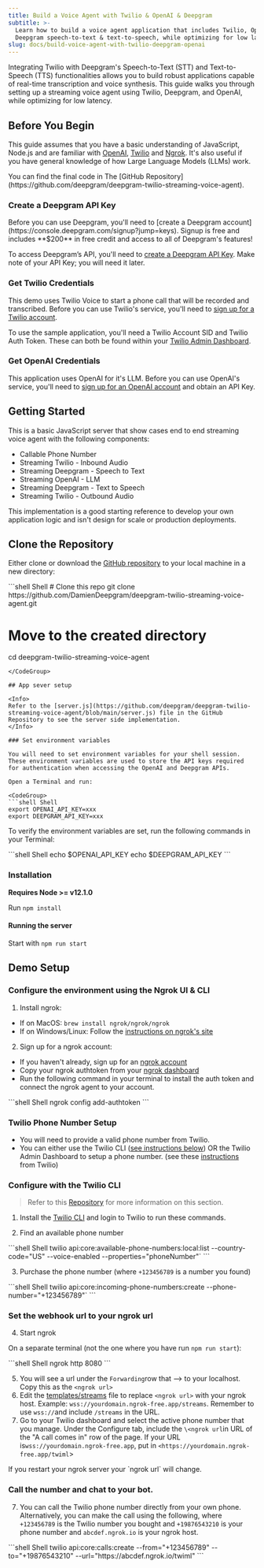```yaml
---
title: Build a Voice Agent with Twilio & OpenAI & Deepgram
subtitle: >-
  Learn how to build a voice agent application that includes Twilio, OpenAI,
  Deepgram speech-to-text & text-to-speech, while optimizing for low latency.
slug: docs/build-voice-agent-with-twilio-deepgram-openai
---
```



Integrating Twilio with Deepgram's Speech-to-Text (STT) and Text-to-Speech (TTS) functionalities allows you to build robust applications capable of real-time transcription and voice synthesis. This guide walks you through setting up a streaming voice agent using Twilio, Deepgram, and OpenAI, while optimizing for low latency.

## Before You Begin

This guide assumes that you have a basic understanding of JavaScript, Node.js and are familiar with [OpenAI](https://openai.com/), [Twilio](https://www.twilio.com/) and [Ngrok](https://ngrok.com/). It's also useful if you have general knowledge of how Large Language Models (LLMs) work.

<Info>
  You can find the final code in The [GitHub Repository](https://github.com/deepgram/deepgram-twilio-streaming-voice-agent).
</Info>

### Create a Deepgram API Key

<Info>
  Before you can use Deepgram, you'll need to [create a Deepgram account](https://console.deepgram.com/signup?jump=keys). Signup is free and includes **$200** in free credit and access to all of Deepgram's features!
</Info>

To access Deepgram’s API, you'll need to [create a Deepgram API Key](https://console.deepgram.com/signup?jump=keys). Make note of your API Key; you will need it later.

### Get Twilio Credentials

This demo uses Twilio Voice to start a phone call that will be recorded and transcribed. Before you can use Twilio's service, you'll need to [sign up for a Twilio account](https://twilio.com).

To use the sample application, you'll need a Twilio Account SID and Twilio Auth Token. These can both be found within your [Twilio Admin Dashboard](https://console.twilio.com/).

### Get OpenAI Credentials

This application uses OpenAI for it's LLM. Before you can use OpenAI's service, you'll need to [sign up for an OpenAI account](https://platform.openai.com/signup/) and obtain an API Key.

## Getting Started

This is a basic JavaScript server that show cases end to end streaming voice agent with the following components:

* Callable Phone Number
* Streaming Twilio - Inbound Audio
* Streaming Deepgram - Speech to Text
* Streaming OpenAI - LLM
* Streaming Deepgram - Text to Speech
* Streaming Twilio - Outbound Audio

This implementation is a good starting reference to develop your own application logic and isn't design for scale or production deployments.

## Clone the Repository

Either clone or download the [GitHub repository](https://github.com/DamienDeepgram/deepgram-twilio-streaming-voice-agent) to your local machine in a new directory:

<CodeGroup>
  ```shell Shell
  # Clone this repo
  git clone https://github.com/DamienDeepgram/deepgram-twilio-streaming-voice-agent.git

  # Move to the created directory
  cd deepgram-twilio-streaming-voice-agent
  ```
</CodeGroup>

## App sever setup

<Info>
  Refer to the [server.js](https://github.com/deepgram/deepgram-twilio-streaming-voice-agent/blob/main/server.js) file in the GitHub Repository to see the server side implementation.
</Info>

### Set environment variables

You will need to set environment variables for your shell session. These environment variables are used to store the API keys required for authentication when accessing the OpenAI and Deepgram APIs.

Open a Terminal and run:

<CodeGroup>
  ```shell Shell
  export OPENAI_API_KEY=xxx
  export DEEPGRAM_API_KEY=xxx
  ```
</CodeGroup>

To verify the environment variables are set, run the following commands in your Terminal:

<CodeGroup>
  ```shell Shell
  echo $OPENAI_API_KEY
  echo $DEEPGRAM_API_KEY
  ```
</CodeGroup>

### Installation

**Requires Node >= v12.1.0**

Run `npm install`

#### Running the server

Start with `npm run start`

## Demo Setup

### Configure the environment using the Ngrok UI & CLI

1. Install ngrok:

* If on MacOS: `brew install ngrok/ngrok/ngrok`
* If on Windows/Linux: Follow the [instructions on ngrok's site](https://ngrok.com/docs/getting-started/)

2. Sign up for a ngrok account:

* If you haven't already, sign up for an [ngrok account](https://dashboard.ngrok.com/get-started/setup/macos)
* Copy your ngrok authtoken from your [ngrok dashboard](https://dashboard.ngrok.com/get-started/your-authtoken)
* Run the following command in your terminal to install the auth token and connect the ngrok agent to your account.

<CodeGroup>
  ```shell Shell
  ngrok config add-authtoken <TOKEN>
  ```
</CodeGroup>

### Twilio Phone Number Setup

* You will need to provide a valid phone number from Twilio.
* You can either use the Twilio CLI ([see instructions below](https://help.twilio.com/articles/223135247-How-to-Search-for-and-Buy-a-Twilio-Phone-Number-from-Console)) OR the Twilio Admin Dashboard to setup a phone number. (see these [instructions](https://help.twilio.com/articles/223135247-How-to-Search-for-and-Buy-a-Twilio-Phone-Number-from-Console) from Twilio)

### Configure with the Twilio CLI

> Refer to this [Repository](https://github.com/twilio/media-streams/tree/master/node/connect-basic) for more information on this section.

1. Install the [Twilio CLI](https://www.twilio.com/docs/twilio-cli/quickstart) and login to Twilio to run these commands.

2. Find an available phone number

<CodeGroup>
  ```shell Shell
  twilio api:core:available-phone-numbers:local:list --country-code="US" --voice-enabled --properties="phoneNumber"`
  ```
</CodeGroup>

3. Purchase the phone number (where `+123456789` is a number you found)

<CodeGroup>
  ```shell Shell
  twilio api:core:incoming-phone-numbers:create --phone-number="+123456789"`
  ```
</CodeGroup>

### Set the webhook url to your ngrok url

4. Start ngrok

On a separate terminal (not the one where you have run `npm run start`):

<CodeGroup>
  ```shell Shell
  ngrok http 8080
  ```
</CodeGroup>

5. You will see a url under the `Forwarding`row that --> to your localhost. Copy this as the `<ngrok url>`
6. Edit the [templates/streams](https://github.com/deepgram/deepgram-twilio-streaming-voice-agent/blob/main/templates/streams.xml) file to replace `<ngrok url>` with your ngrok host. Example: `wss://yourdomain.ngrok-free.app/streams`. Remember to use `wss://`and include `/streams` in the URL.
7. Go to your Twilio dashboard and select the active phone number that you manage. Under the Configure tab, include the `\<ngrok url`in URL of the "A call comes in" row of the page. If your URL is`wss://yourdomain.ngrok-free.app`, put in `<https://yourdomain.ngrok-free.app/twiml`>

<Warning>
  If you restart your ngrok server your `ngrok url` will change.
</Warning>

### Call the number and chat to your bot.

7. You can call the Twilio phone number directly from your own phone. Alternatively, you can make the call using the following, where `+123456789` is the Twilio number you bought and `+19876543210` is your phone number and `abcdef.ngrok.io` is your ngrok host.

<CodeGroup>
  ```shell Shell
  twilio api:core:calls:create --from="+123456789" --to="+19876543210" --url="https://abcdef.ngrok.io/twiml"
  ```
</CodeGroup>
